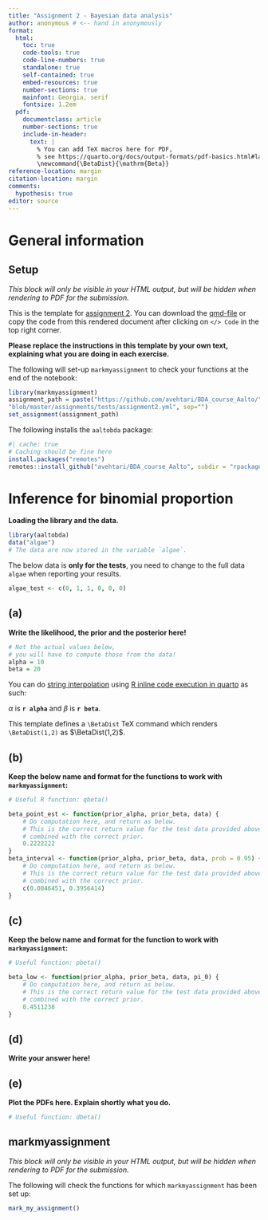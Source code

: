 ```yaml
---
title: "Assignment 2 - Bayesian data analysis"
author: anonymous # <-- hand in anonymously
format: 
  html:
    toc: true
    code-tools: true
    code-line-numbers: true
    standalone: true
    self-contained: true
    embed-resources: true  
    number-sections: true
    mainfont: Georgia, serif
    fontsize: 1.2em
  pdf:  
    documentclass: article
    number-sections: true
    include-in-header: 
      text: |
        % You can add TeX macros here for PDF, 
        % see https://quarto.org/docs/output-formats/pdf-basics.html#latex-includes
        \newcommand{\BetaDist}{\mathrm{Beta}}
reference-location: margin
citation-location: margin 
comments:
  hypothesis: true
editor: source
---
```



::: {.hidden}
$$
% You can add TeX macros here for HTML, see https://quarto.org/docs/authoring/markdown-basics.html#equations
\renewcommand{\BetaDist}{\mathrm{Beta}}
$$
:::

# General information

:::: {.content-hidden when-format="pdf"}
::: {.callout-warning}
 
## Setup 

*This block will only be visible in your HTML output, but will be hidden when rendering to PDF for the submission.*



This is the template for [assignment 2](assignment2.html). You can download the [qmd-file](https://raw.githubusercontent.com/avehtari/BDA_course_Aalto/gh-pages/assignments/template2.qmd) or copy the code from this rendered document after clicking on `</> Code` in the top right corner.

**Please replace the instructions in this template by your own text, explaining what you are doing in each exercise.** 

The following will set-up `markmyassignment` to check your functions at the end of the notebook:
 
```r
library(markmyassignment) 
assignment_path = paste("https://github.com/avehtari/BDA_course_Aalto/",
"blob/master/assignments/tests/assignment2.yml", sep="")
set_assignment(assignment_path)    
```       

The following installs the `aaltobda` package:
```r
#| cache: true
# Caching should be fine here
install.packages("remotes")
remotes::install_github("avehtari/BDA_course_Aalto", subdir = "rpackage", upgrade="never")
```

:::
::::


# Inference for binomial proportion

**Loading the library and the data.**
```r
library(aaltobda)
data("algae")
# The data are now stored in the variable `algae`.
```

The below data is **only for the tests**, you need to change to the
full data `algae` when reporting your results.
```r
algae_test <- c(0, 1, 1, 0, 0, 0)
```


## (a)


**Write the likelihood, the prior and the posterior here!**
```r
# Not the actual values below,
# you will have to compute those from the data!
alpha = 10
beta = 20
```

You can do [string interpolation](https://en.wikipedia.org/wiki/String_interpolation) using [R inline code execution in quarto](https://quarto.org/docs/computations/execution-options.html#knitr) as such:

$\alpha$ is **`r alpha`** and $\beta$ is **`r beta`**.

This template defines a `\BetaDist` TeX command which renders `\BetaDist(1,2)` as $\BetaDist(1,2)$.


## (b)


**Keep the below name and format for the functions to work with `markmyassignment`:**
```r
# Useful R function: qbeta()

beta_point_est <- function(prior_alpha, prior_beta, data) {
    # Do computation here, and return as below.
    # This is the correct return value for the test data provided above,
    # combined with the correct prior.
    0.2222222
}
beta_interval <- function(prior_alpha, prior_beta, data, prob = 0.95) {
    # Do computation here, and return as below.
    # This is the correct return value for the test data provided above,
    # combined with the correct prior.
    c(0.0846451, 0.3956414)
}
```


## (c)


**Keep the below name and format for the function to work with `markmyassignment`:**
```r
# Useful function: pbeta()

beta_low <- function(prior_alpha, prior_beta, data, pi_0) {
    # Do computation here, and return as below.
    # This is the correct return value for the test data provided above,
    # combined with the correct prior.
    0.4511238
}
```


## (d)


**Write your answer here!**


## (e)


**Plot the PDFs here. Explain shortly what you do.**
```r
# Useful function: dbeta()
```



:::: {.content-hidden when-format="pdf"}
::: {.callout-warning}

## markmyassignment

*This block will only be visible in your HTML output, but will be hidden when rendering to PDF for the submission.*


The following will check the functions for which `markmyassignment` has been set up:
 
```r
mark_my_assignment()    
```      

:::
::::

